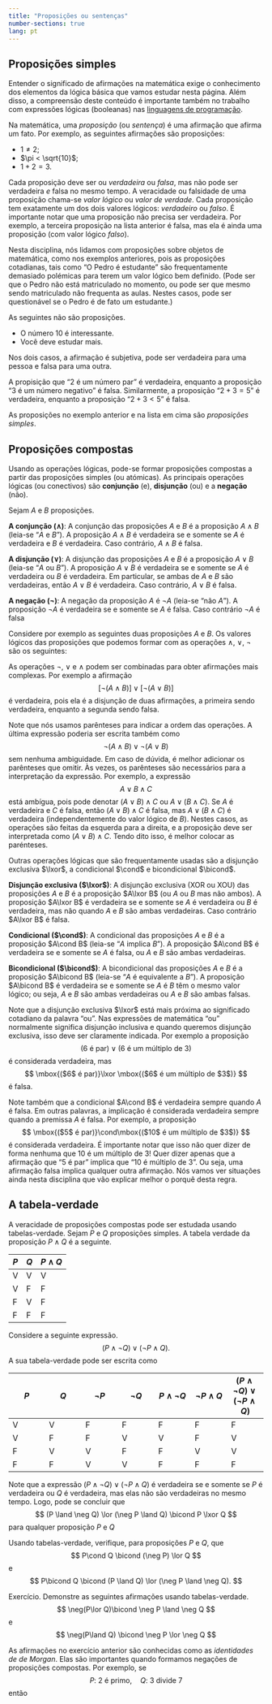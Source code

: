 ```yaml
---
title: "Proposições ou sentenças"
number-sections: true 
lang: pt
---
```




## Proposições simples

Entender o significado de afirmações na matemática exige o conhecimento dos elementos da lógica básica que vamos estudar nesta página. Além disso, a compreensão deste conteúdo é importante também no trabalho com expressões lógicas (booleanas) nas [linguagens de programação](https://panda.ime.usp.br/aulasPython/static/aulasPython/aula05.html).

Na matemática, uma *proposição* (ou *sentença*) é uma afirmação que afirma um fato. Por exemplo, as seguintes afirmações são proposições:

- $1\neq 2$;
- $\pi < \sqrt{10}$;
- $1+2=3$.

Cada proposição deve ser ou *verdadeira* ou *falsa*, mas não pode ser verdadeira *e* falsa no mesmo tempo. A veracidade ou falsidade de uma proposição chama-se *valor lógico* ou *valor de verdade*. Cada proposição tem exatamente um dos dois valores lógicos: *verdadeiro* ou *falso*. É importante notar que uma proposição não precisa ser verdadeira. Por exemplo, a terceira proposição na lista anterior é falsa, mas ela é ainda uma proposição (com valor lógico *falso*).

Nesta disciplina, nós lidamos com proposições sobre objetos de matemática, como nos exemplos anteriores, pois as proposições cotadianas, tais como "O Pedro é estudante" são frequentamente demasiado polémicas para terem um valor lógico bem definido. (Pode ser que o Pedro não está matriculado no momento, ou pode ser que mesmo sendo matriculado não frequenta as aulas. Nestes casos, pode ser questionável se o Pedro é de fato um estudante.) 

As seguintes não são proposições. 

- O número $10$ é interessante. 
- Você deve estudar mais.

 Nos dois  casos, a afirmação é subjetiva, pode ser verdadeira para uma pessoa e falsa para uma outra.


:::{#exm-prop-simple}
A propisição que "2 é um número par" é verdadeira, enquanto a proposição "3 é um número negativo" é falsa. Similarmente, a proposição "$2+3=5$" é verdadeira, enquanto a proposição "$2+3<5$" é falsa.
:::

As proposições no exemplo anterior e na lista em cima são *proposições simples*.

## Proposições compostas

Usando as operações lógicas, pode-se formar proposições compostas a partir das proposições simples (ou atómicas). As principais operações lógicas (ou conectivos) são **conjunção** (e), **disjunção** (ou) e a **negação** (não). 

Sejam $A$ e $B$ proposições. 


**A conjunção ($\land$)**: 
A conjunção das proposições $A$ e $B$ é a proposição $A\land B$ (leia-se "$A$ e $B$"). A proposição $A\land B$ é verdadeira se e somente se $A$ é verdadeira e $B$ é verdadeira. Caso contrário, $A\land B$ é falsa.


**A disjunção ($\lor$)**: 
A disjunção das proposições $A$ e $B$ é a proposição $A\lor B$ (leia-se "$A$ ou $B$"). A proposição $A\lor B$  é verdadeira se e somente se $A$ é verdadeira ou $B$ é verdadeira. Em particular, se ambas de $A$ e $B$ são verdadeiras, então $A\lor B$ é verdadeira. Caso contrário, $A\lor B$ é falsa.

**A negação ($\neg$)**: 
A negação da proposição $A$ é $\neg A$ (leia-se "não $A$"). A proposição  $\neg A$ é verdadeira se e somente se $A$ é falsa. Caso contrário $\neg A$ é falsa

:::{#exm-prop-composta}
Considere por exemplo as seguintes duas proposições $A$ e $B$.
\begin{align*}
A&:2+4=3;\\
B&:\mbox{$9$ é múltiplo de $3$}.
\end{align*}
Os valores lógicos das proposições que podemos formar com as operações $\land$, $\lor$, $\neg$ são os seguintes:
\begin{align*}
A&:\mbox{falsa}\\
B&:\mbox{verdadeira}\\
\neg A&:\mbox{verdadeira}\\
\neg B&:\mbox{falsa}\\
A\land B&:\mbox{falsa}\\
A\lor B&:\mbox{verdadeira}\\
\neg A\land B&:\mbox{verdadeira}\\
A\land \neg B&:\mbox{falsa}\\
\neg A\land \neg B&:\mbox{falsa}\\
\neg(A\land B)&:\mbox{verdadeira}\\
\neg A\lor B&:\mbox{verdadeira}\\
A\lor \neg B&:\mbox{falsa}\\
\neg A\lor \neg B&:\mbox{verdadeira}\\
\neg(A\lor B)&:\mbox{falsa}\\
\end{align*}
:::

As operações $\neg$, $\lor$ e $\land$ podem ser combinadas para obter afirmações mais complexas. Por exemplo a afirmação
$$
[\neg(A\land B)]\lor [\neg(A\lor B)]
$$
é verdadeira, pois ela é a disjunção de duas afirmações, a primeira sendo verdadeira, enquanto a segunda sendo falsa.

Note que nós usamos parênteses para indicar a ordem das operações. A última expressão poderia ser escrita também como 
$$
\neg(A\land B)\lor \neg(A\lor B)
$$
sem nenhuma ambiguidade. Em caso de dúvida, é melhor adicionar os parênteses que omitir. Às vezes, os parênteses são necessários para a interpretação da expressão. Por exemplo, a expressão 
$$
A\lor B \land C
$$
está ambígua, pois pode denotar $(A\lor B)\land C$ ou 
$A\lor(B\land C)$. Se $A$ é verdadeira e $C$ é falsa, então $(A\lor B)\land C$ é falsa, mas $A\lor (B\land C)$ é verdadeira (independentemente do valor lógico de $B$). Nestes casos, as operações são feitas da esquerda para a direita, e a proposição deve ser interpretada como $(A\lor B)\land C$. Tendo dito isso, é melhor colocar as parénteses. 

Outras operações lógicas que são frequentamente usadas são a disjunção exclusiva $\lxor$, a condicional $\cond$ e bicondicional $\bicond$.

**Disjunção exclusiva ($\lxor$)**: 
A disjunção exclusiva (XOR ou XOU) das proposições $A$ e $B$ é a proposição $A\lxor B$ (ou $A$ ou $B$ mas não ambos). A proposição $A\lxor B$ é verdadeira se e somente se $A$ é verdadeira ou $B$ é verdadeira, mas não quando $A$ e $B$ são ambas verdadeiras. Caso contrário $A\lxor B$ é falsa.

**Condicional ($\cond$)**: 
A condicional das proposições $A$ e $B$ é a proposição $A\cond B$ (leia-se "$A$ implica $B$"). A proposição $A\cond B$ é verdadeira se e somente se $A$ é falsa, ou $A$ e $B$ são ambas verdadeiras. 

**Bicondicional ($\bicond$)**: A bicondicional das proposições $A$ e $B$ é a proposição $A\bicond B$ (leia-se "$A$ é equivalente a $B$"). A proposição $A\bicond B$ é verdadeira se e somente se $A$ é $B$ têm o mesmo valor lógico; ou seja, $A$ e $B$ são ambas verdadeiras ou $A$ e $B$ são ambas falsas.


Note que a disjunção exclusiva $\lxor$ está mais próxima ao  significado cotadiano da palavra "ou". Nas expressões de matemática "ou" normalmente significa disjunção inclusiva e quando queremos disjunção exclusiva, isso deve ser claramente indicada. Por exemplo a proposição 
$$
\mbox{($6$ é par)}\lor \mbox{($6$ é um múltiplo de $3$)}
$$
é considerada verdadeira, mas 
$$
\mbox{($6$ é par)}\lxor \mbox{($6$ é um múltiplo de $3$)}
$$
é falsa.

Note também que a condicional $A\cond B$ é verdadeira sempre quando $A$ é falsa. Em outras palavras, a implicação é considerada verdadeira sempre quando a premissa $A$ é falsa. Por exemplo, a proposição 
$$
\mbox{($5$ é par)}\cond\mbox{($10$ é um múltiplo de $3$)}
$$
é considerada verdadeira. É importante notar que isso não quer dizer de forma nenhuma que $10$ é um múltiplo de $3$! Quer dizer apenas que a afirmação que "$5$ é par" implica que "$10$ é múltiplo de $3$". Ou seja, uma afirmação falsa implica qualquer outra afirmação. Nós vamos ver situações ainda nesta disciplina que vão explicar melhor o porquê desta regra.

## A tabela-verdade

A veracidade de proposições compostas pode ser estudada usando tabelas-verdade. Sejam $P$ e $Q$ proposições simples. A tabela verdade da proposição $P\land Q$ é a seguinte. 


| $P$ | $Q$ | $P\land Q$ |
|---|---|---------|
| V | V | V       |
| V | F | F       |
| F | V | F       |
| F | F | F       |

Considere a seguinte expressão.
$$
(P \land \neg Q) \lor (\neg P \land Q). 
$$
A sua tabela-verdade pode ser escrita como 




| $P$ | $Q$ | $\neg P$ | $\neg Q$ | $P \land \neg Q$ | $\neg P \land Q$ | $(P \land \neg Q) \lor (\neg P \land Q)$ |
|---|---|---|---|---|---|---|
| V | V | F | F | F | F | F |
| V | F | F | V | V | F | V |
| F | V | V | F | F | V | V |
| F | F | V | V | F | F | F |

Note que a expressão $(P \land \neg Q) \lor (\neg P \land Q)$ é verdadeira se e somente se $P$ é verdadeira ou $Q$ é verdadeira, mas elas não são verdadeiras no mesmo tempo. Logo, pode se concluir que 
$$
(P \land \neg Q) \lor (\neg P \land Q) \bicond P \lxor Q
$$
para qualquer proposição $P$ e $Q$

:::{#exr-true-table}
Usando tabelas-verdade, verifique, para proposições $P$ e $Q$, que 
$$
P\cond Q \bicond (\neg P) \lor Q
$$
e 
$$
P\bicond Q \bicond (P \land Q) \lor (\neg P \land \neg Q).
$$
:::

:::{#exr-true-table2}
Exercício.
Demonstre as seguintes afirmações usando tabelas-verdade.
$$
\neg(P\lor Q)\bicond \neg P \land \neg Q
$$
e 
$$
\neg(P\land Q) \bicond \neg P \lor \neg Q
$$
:::

As afirmações no exercício anterior são conhecidas como as *identidades de de Morgan*. Elas são importantes quando formamos negações de proposições compostas. Por exemplo, se 
$$
P:\ \mbox{$2$ é primo}, \quad Q:\ \mbox{$3$ divide $7$}
$$
então 
\begin{align*}
P\land Q&:\ \mbox{$2$ é primo e $3$ divide $7$}\\
P\lor Q&:\ \mbox{$2$ é primo ou $3$ divide $7$}\\
\neg(P\land Q)&:\ \mbox{$2$ não é primo ou  $3$ não divide $7$}\\
\neg(P\lor Q)&:\ \mbox{$2$ não é primo e $3$ não divide $7$}\\
\end{align*}


